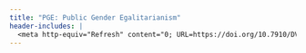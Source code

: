 ```yaml
---
title: "PGE: Public Gender Egalitarianism"
header-includes: |
  <meta http-equiv="Refresh" content="0; URL=https://doi.org/10.7910/DVN/WF3USY">
---
```

